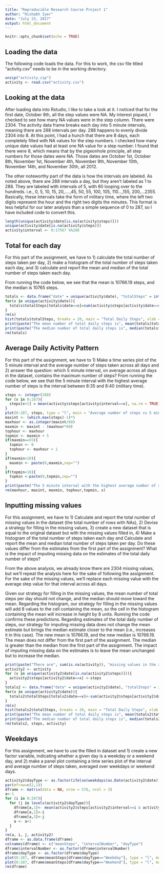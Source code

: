---
title: "Reproducible Research Course Project 1"
author: "Rishabh Iyer"
date: "July 23, 2017"
output: html_document
---

```{r setup, include=FALSE}
knitr::opts_chunk$set(echo = TRUE)
```

## Loading the data
The following code loads the data. For this to work, the csv file titled "activity.csv" needs to be in the working directory.

```{r activity, echo = TRUE}
unzip("activity.zip")
activity <- read.csv("activity.csv")
```
## Looking at the data
After loading data into Rstudio, I like to take a look at it.  I noticed that for the first date, October 8th, all the step values were NA. My interest piqued, I checked to see how many NA values were in the step column.  There were 2304. The activity data frame breaks each day into 5 minute intervals, meaning there are 288 intervals per day. 288 happens to evenly divide 2304 into 8.  At this point, I had a hunch that there are 8 days, each completely filled with NA values for the step numbers. I checked how many unique date values had at least one NA value for a step number. I found that there were 8, which means that by the pigeonhole principle, all step numbers for those dates were NA.  Those dates are October 1st, October 8th, November 1st, November 4th, November 9th, November 10th, November 14th, and November 30th, all 2012.

The other noteworthy part of the data is how the intervals are labeled. As noted above, there are 288 intervals a day, but they aren't labeled as 1 to 288. They are labeled with intervals of 5, with 60 looping over to the hundreds. i.e., 0, 5, 10, 15, 20,....,45, 50, 55, 100, 105, 110...,155, 200,...2355. Basically, these intervals take the form of military time, where the left two digits represent the hour and the right two digits the minutes.  This format is less helpful for our later analysis than a simple sequence of 0 to 287, so I have included code to convert this.

```{r first look, echo=TRUE}
length(unique(activity$date[is.na(activity$steps)]))
unique(activity$date[is.na(activity$steps)])
activity$interval <- 0:17567 %%288
```

## Total for each day
For this part of the assignment, we have to 1) calculate the total number of steps taken per day, 2) make a histogram of the total number of steps taken each day, and 3) calculate and report the mean and median of the total number of steps taken each day.

From running the code below, we see that the mean is 10766.19 steps, and the median is 10765 steps.

```{r daily totals, echo=TRUE}
totals <- data.frame("date" = unique(activity$date), "totalSteps" = integer(length(unique(activity$date))))
for(x in unique(activity$date)){
  totals$totalSteps[totals$date==x]=sum(activity$steps[activity$date==x])
}
rm(x)
hist(totals$totalSteps, breaks = 20, main = "Total Daily Steps", xlab = "Number of Steps")
print(paste("The mean number of total daily steps is", mean(totals$totalSteps, na.rm=TRUE)))
print(paste("The median number of total daily steps is", median(totals$totalSteps, na.rm = TRUE)))
rm(totals)
```
## Average Daily Activity Pattern
For this part of the assignment, we have to 1) Make a time series plot of the 5 minute interval and the average number of steps taken across all days and 2) answer the question: which 5 minute interval, on average across all days in the dataset, contains the maximum number of steps? From running the code below, we see that the 5 minute interval with the highest average number of steps is the interval between 8:35 and 8:40 (military time).

```{r average interval steps, echo = TRUE}
steps <- integer(288)
for (x in 0:287){
  steps[x+1] = mean(activity$steps[activity$interval==x], na.rm = TRUE)
}
plot(0:287, steps, type = "l", main = "Average number of steps vs 5 minute interval", ylab = "Average Number of Steps", xlab = "5 minute interval of the day, numbered from 0 to 287")
maxint <- (which.max(steps)-1)*5
maxhour <- as.integer(maxint/60)
maxmin <- maxint - (maxhour*60)
tophour <- maxhour
topmin <- maxmin + 5
if(maxmin==55){
  topmin <- 0
  tophour <- maxhour + 1
}
if(maxmin<10){
  maxmin <- paste(0,maxmin,sep="")
}
if(topmin<10){
  topmin <-paste(0,topmin,sep="")
}
print(paste("The 5 minute interval with the highest average number of steps is the interval between ", maxhour,":",maxmin, " and ", tophour,":",topmin," (military time).", sep = ""))
rm(maxhour, maxint, maxmin, tophour,topmin, x)
```
## Inputting missing values
For this assignment, we have to 1) Calculate and report the total number of missing values in the dataset (the total number of rows with NAs), 2) Devise a strategy for filling in the missing values, 3) create a new dataset that is equal to the original dataset but with the missing values filled in, 4) Make a histogram of the total number of steps taken each day and Calculate and report the mean and median total number of steps taken per day. Do these values differ from the estimates from the first part of the assignment? What is the impact of imputing missing data on the estimates of the total daily number of steps?

From the above analysis, we already know there are 2304 missing values, but we'll repeat the analysis here for the sake of following the assignment. For the sake of the missing values, we'll replace each missing value with the average step value for that interval across all days.

Given our strategy for filling in the missing values, the mean number of total steps per day should not change, and the median should move toward the mean. Regarding the histogram, our strategy for filling in the missing values will add 8 values to the cell containing the mean, so the cell in the histogram containing the mean will increase in height by 8 units. Running the code confirms these predictions.  Regarding estimates of the total daily number of steps, our strategy for imputing missing data does not change the mean estimate but brings the median estimate closer to the mean (i.e., increases it in this case). The new mean is 10766.19, and the new median is 10766.19.  The mean does not differ from the first part of the assignment.  The median is greater than the median from the first part of the assignment.  The impact of imputing missing data on the estimates is to leave the mean unchanged but to increase the median.
```{r input mssing values}
print(paste("There are", sum(is.na(activity)), "missing values in the activity dataset."))
activity2 <- activity
for (x in unique(activity2$date[is.na(activity2$steps)])){
  activity2$steps[activity2$date==x] <-steps
}
totals2 <- data.frame("date" = unique(activity2$date), "totalSteps" = integer(length(unique(activity2$date))))
for(x in unique(activity2$date)){
  totals2$totalSteps[totals2$date==x]<-sum(activity2$steps[activity2$date==x])
}
rm(x)
hist(totals2$totalSteps, breaks = 20, main = "Total Daily Steps", xlab = "Number of Steps")
print(paste("The mean number of total daily steps is", mean(totals2$totalSteps)))
print(paste("The median number of total daily steps is", median(totals2$totalSteps)))
rm(totals2, steps, activity)
```
## Weekdays
For this assignment, we have to use the filled in dataset and 1) create a new factor variable, indicating whether a given day is a weekday or a weekend day, and 2) make a panel plot containing a time series plot of the interval and average number of steps taken, averaged over weekdays or weekend days.
```{r weekdays, echo = TRUE}
activity2$dayType <- as.factor(ifelse(weekdays(as.Date(activity2$date))=="Saturday" | weekdays(as.Date(activity2$date))=="Sunday", "Weekend", "Weekday"))
par(mfrow=c(2,1))
dframe <- matrix(data = NA, nrow = 576, ncol = 3)
a<-1
for (i in 0:287){
  for (j in levels(activity2$dayType)){
    dframe[a,1]<- mean(activity2$steps[activity2$interval==i & activity2$dayType==j])
    dframe[a,2]<-i
    dframe[a,3]<-j
    a <- a+1
  }
}
rm(a, i, j, activity2)
dframe <- as.data.frame(dframe)
colnames(dframe) <- c("meanSteps", "intervalNumber", "dayType")
dframe$intervalNumber <- as.factor(dframe$intervalNumber)
dframe$dayType <- as.factor(dframe$dayType)
plot(0:287, dframe$meanSteps[dframe$dayType=="Weekday"], type = "l", main = "Mean Steps per interval for Weekdays", xlab = "5 minute interval, numbered from 0 to 287", ylab = "mean steps")
plot(0:287, dframe$meanSteps[dframe$dayType=="Weekend"], type = "l", main = "Mean Steps per interval for Weekends", xlab = "5 minute interval, numbered from 0 to 287", ylab = "mean steps")
rm(dframe)
```